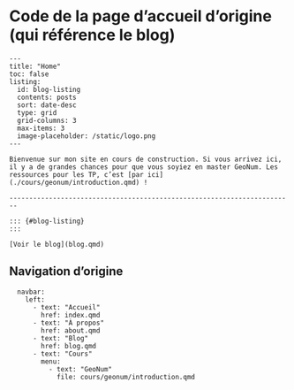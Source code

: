 # Code de la page d’accueil d’origine (qui référence le blog)

```         
---
title: "Home"
toc: false
listing:
  id: blog-listing
  contents: posts
  sort: date-desc
  type: grid
  grid-columns: 3
  max-items: 3
  image-placeholder: /static/logo.png
---

Bienvenue sur mon site en cours de construction. Si vous arrivez ici, il y a de grandes chances pour que vous soyiez en master GeoNum. Les ressources pour les TP, c’est [par ici](./cours/geonum/introduction.qmd) !

------------------------------------------------------------------------

::: {#blog-listing}
:::

[Voir le blog](blog.qmd)
```

## Navigation d’origine

```         
  navbar:
    left:
      - text: "Accueil"
        href: index.qmd
      - text: "À propos"
        href: about.qmd
      - text: "Blog"
        href: blog.qmd
      - text: "Cours"
        menu:
          - text: "GeoNum"
            file: cours/geonum/introduction.qmd
```
